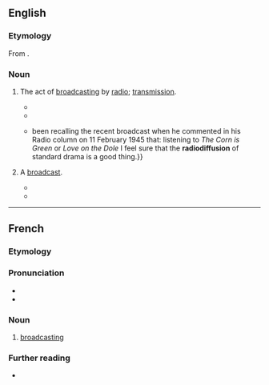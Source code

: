 ==English==

===Etymology===
From {{bor|en|fr|radiodiffusion}}.

===Noun===
{{en-noun}}

# {{lb|en|uncountable}} The act of [[broadcast]]ing by [[radio]]; [[transmission]].
#* {{quote-book|en|title=Records of the Intellectual Property Conference of Stockholm, June 11 to July 14, 1967|volume=I||section=document S/1, article 11''bis''|location=Geneva|publisher={{w|World Intellectual Property Organization}}|year=1967|year_published=1971|page=51|passage=The provisions of ''paragraph (1)'' concern the exclusive right of the author to authorize the '''radiodiffusion''' of his works and the communication to the public of the '''radiodiffusion''' of these works.}}
#* {{quote-book|en|author=Fabrice Lequeux|chapter=DTV in France|editors=Wendy Van den Broeck and Jo Pierson|title=Digital Television in Europe|location=Brussels|publisher=VUBpress, Academic and Scientific Publishers|year=2008|isbn=978 90 5487 541 3|page=81|passage=On July 29, 1982 the ''Haute Autorité de la Communication Audiovisuelle'' (HACA) was created. It was the first institution for audiovisual regulation. Its aim was to protect the independency of the '''radiodiffusion''' public service and to attribute the terrestrial frequencies.}}
#* {{quote-book|en|author=Chris Hopkins|title=Walter Greenwood’s Love on the Dole: Novel, Play, Film|publisher={{w|Liverpool University Press}}|year=2018|page=281|isbn=978-1-78694-114-5|passage={{...}}been recalling the recent broadcast when he commented in his Radio column on 11 February 1945 that: listening to ''The Corn is Green'' or ''Love on the Dole'' I feel sure that the '''radiodiffusion''' of standard drama is a good thing.}}
# {{lb|en|countable}} A [[broadcast]].
#* {{quote-book|en|author=Dulany Terrett|title=The Signal Corps: The Emergency (To December 1941)|location=Washington, D.C.|publisher=[[w:United States Government Publishing Office|U.S. Government Printing Office]]|year=1956|year_published=1970|page=19|lccn=56-60002|passage=Signal Corps and Tank Corps men together devised equipment on the master-oscillator principle which the signalmen installed after the Armistice to make a radiotelegraph network connecting the Paris headquarters with the Army of Occupation. Of considerable extent and surely one of the earliest successes of the sort, the network engaged stations at Antwerp, Spa, Koblenz, Trier, Toul, and Chaumont at various stages between November 1918 and September 1919. The control was twenty miles outside Paris, at a site in the British zone far enough away to escape the '''radiodiffusion''' from the Eiffel Tower spark transmitter.}}
#* {{quote-book|en|author=Adrian Rifkin|title=Street Noises: Parisian Pleasure, 1900-40|publisher={{w|Manchester University Press}}|year=1995|page=45|isbn=0 7190 4589 4|passage=Concomitant with this repression is an idealisation of one’s self, of a social sharing that was realised in the literature of intimacy with the Zone or the '''radiodiffusions''' of popular song.}}

----

==French==

===Etymology===
{{af|fr|radio-|diffusion}}

===Pronunciation===
* {{audio|fr|LL-Q150 (fra)-LoquaxFR-radiodiffusion.wav|Audio}}
* {{audio|fr|LL-Q150 (fra)-DenisdeShawi-radiodiffusion.wav|Audio (CAN)}}

===Noun===
{{fr-noun|f}}

# [[broadcasting]]

===Further reading===
* {{R:TLFi}}